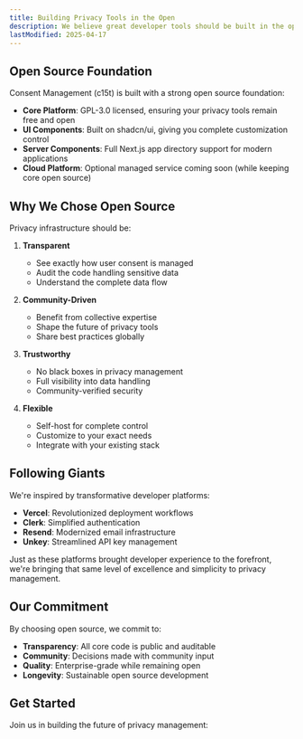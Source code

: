 ```yaml
---
title: Building Privacy Tools in the Open
description: We believe great developer tools should be built in the open, with transparency and community collaboration at their core. This philosophy guides how we're building modern privacy infrastructure.
lastModified: 2025-04-17
---
```


## Open Source Foundation

Consent Management (c15t) is built with a strong open source foundation:

- **Core Platform**: GPL-3.0 licensed, ensuring your privacy tools remain free and open
- **UI Components**: Built on shadcn/ui, giving you complete customization control
- **Server Components**: Full Next.js app directory support for modern applications
- **Cloud Platform**: Optional managed service coming soon (while keeping core open source)

## Why We Chose Open Source

Privacy infrastructure should be:

1. **Transparent**
   - See exactly how user consent is managed
   - Audit the code handling sensitive data
   - Understand the complete data flow

2. **Community-Driven**
   - Benefit from collective expertise
   - Shape the future of privacy tools
   - Share best practices globally

3. **Trustworthy**
   - No black boxes in privacy management
   - Full visibility into data handling
   - Community-verified security

4. **Flexible**
   - Self-host for complete control
   - Customize to your exact needs
   - Integrate with your existing stack

## Following Giants

We're inspired by transformative developer platforms:

- **Vercel**: Revolutionized deployment workflows
- **Clerk**: Simplified authentication
- **Resend**: Modernized email infrastructure
- **Unkey**: Streamlined API key management

Just as these platforms brought developer experience to the forefront, we're bringing that same level of excellence and simplicity to privacy management.

## Our Commitment

By choosing open source, we commit to:

- **Transparency**: All core code is public and auditable
- **Community**: Decisions made with community input
- **Quality**: Enterprise-grade while remaining open
- **Longevity**: Sustainable open source development

## Get Started

Join us in building the future of privacy management:

<Cards>
  <Card title="Contributing to c15t.com" description="Learn how to contribute and join our community" href="/docs/oss/contributing" />

  <Card title="License" description="Understanding the GNU3 license and your rights" href="/docs/oss/license" />
</Cards>
